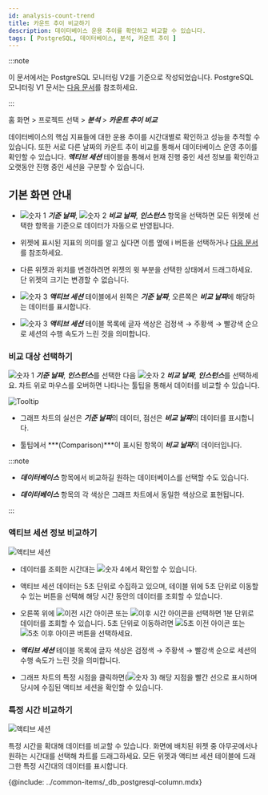 ```yaml
---
id: analysis-count-trend
title: 카운트 추이 비교하기
description: 데이터베이스 운용 추이를 확인하고 비교할 수 있습니다.
tags: [ PostgreSQL, 데이터베이스, 분석, 카운트 추이 ]
---
```


:::note

이 문서에서는 PostgreSQL 모니터링 V2를 기준으로 작성되었습니다. PostgreSQL 모니터링 V1 문서는 [다음 문서](../postgresql-v1/analysis-count-trend)를 참조하세요.

:::

홈 화면 > 프로젝트 선택 > ***분석*** > ***카운트 추이 비교***

데이터베이스의 핵심 지표들에 대한 운용 추이를 시간대별로 확인하고 성능을 추적할 수 있습니다. 또한 서로 다른 날짜의 카운트 추이 비교를 통해서 데이터베이스 운영 추이를 확인할 수 있습니다. ***액티브 세션*** 테이블을 통해서 현재 진행 중인 세션 정보를 확인하고 오랫동안 진행 중인 세션을 구분할 수 있습니다.


## 기본 화면 안내

<ProdImg img='db-compare-count-trend.png' desc='카운트 추이' />

* ![숫자 1](/img/number-01.png) ***기준 날짜***, ![숫자 2](/img/number-02.png) ***비교 날짜***, ***인스턴스*** 항목을 선택하면 모든 위젯에 선택한 항목을 기준으로 데이터가 자동으로 반영됩니다.

* 위젯에 표시된 지표의 의미를 알고 싶다면 이름 옆에 <span class='mark'>i</span> 버튼을 선택하거나 [다음 문서](metrics-data-list)를 참조하세요.

* 다른 위젯과 위치를 변경하려면 위젯의 윗 부분을 선택한 상태에서 드래그하세요. 단 위젯의 크기는 변경할 수 없습니다.

* ![숫자 3](/img/number-03.png) ***액티브 세션*** 테이블에서 왼쪽은 ***기준 날짜***, 오른쪽은 ***비교 날짜***에 해당하는 데이터를 표시합니다.

* ![숫자 3](/img/number-03.png) ***액티브 세션*** 테이블 목록에 글자 색상은 검정색 → <span class='slow'>주황색</span> → <span class='vslow'>빨강색</span> 순으로 세션의 수행 속도가 느린 것을 의미합니다.


### 비교 대상 선택하기

![숫자 1](/img/number-01.png) ***기준 날짜***, ***인스턴스***를 선택한 다음 ![숫자 2](/img/number-02.png) ***비교 날짜***, ***인스턴스***를 선택하세요. 차트 위로 마우스를 오버하면 나타나는 툴팁을 통해서 데이터를 비교할 수 있습니다.

![Tooltip](/img/db-compare-count-trend-tootip.png)

* 그래프 차트의 실선은 ***기준 날짜***의 데이터, 점선은 ***비교 날짜***의 데이터를 표시합니다.

* 툴팁에서 ***(Comparison)***이 표시된 항목이 ***비교 날짜***의 데이터입니다.

:::note

* ***데이터베이스*** 항목에서 비교하길 원하는 데이터베이스를 선택할 수도 있습니다.

* ***데이터베이스*** 항목의 각 색상은 그래프 차트에서 동일한 색상으로 표현됩니다.

:::

### 액티브 세션 정보 비교하기

![액티브 세션](/img/db-compare-count-trend-activesession.png)

* 데이터를 조회한 시간대는 ![숫자 4](/img/number-04.png)에서 확인할 수 있습니다.

* 액티브 세션 데이터는 5초 단위로 수집하고 있으며, 테이블 위에 5초 단위로 이동할 수 있는 버튼을 선택해 해당 시간 동안의 데이터를 조회할 수 있습니다.

* 오른쪽 위에 ![이전 시간 아이콘](/img/ico-left-time.svg) 또는 ![이후 시간 아이콘](/img/ico-right-time.svg)을 선택하면 1분 단위로 데이터를 조회할 수 있습니다. 5초 단위로 이동하려면 ![5초 이전 아이콘](/img/ic-caret-left.svg) 또는 ![5초 이후 아이콘](/img/ic-caret-right.svg) 버튼을 선택하세요.

* ***액티브 세션*** 테이블 목록에 글자 색상은 검정색 → <span class='slow'>주황색</span> → <span class='vslow'>빨강색</span> 순으로 세션의 수행 속도가 느린 것을 의미합니다.

* 그래프 차트의 특정 시점을 클릭하면(![숫자 3](/img/number-03.png)) 해당 지점을 빨간 선으로 표시하며 당시에 수집된 액티브 세션을 확인할 수 있습니다.

### 특정 시간 비교하기

![액티브 세션](/img/db-count-trend-extend-time.png)

특정 시간을 확대해 데이터를 비교할 수 있습니다. 화면에 배치된 위젯 중 아무곳에서나 원하는 시간대를 선택해 차트를 드래그하세요. 모든 위젯과 액티브 세션 테이블에 드래그한 특정 시간대의 데이터를 표시합니다.


<!--컬럼 정보 안내-->
{@include: ../common-items/_db_postgresql-column.mdx} 
